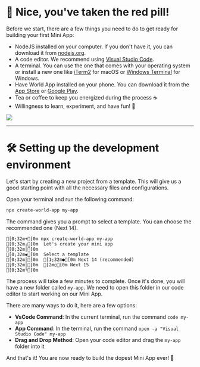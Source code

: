 # 💊 Nice, you've taken the red pill!

Before we start, there are a few things you need to do to get ready for building your first Mini App:

- NodeJS installed on your computer. If you don't have it, you can download it from [nodejs.org](https://nodejs.org/).
- A code editor. We recommend using [Visual Studio Code](https://code.visualstudio.com/).
- A terminal. You can use the one that comes with your operating system or install a new one like [iTerm2](https://iterm2.com/) for macOS or [Windows Terminal](https://aka.ms/terminal) for Windows.
- Have World App installed on your phone. You can download it from the [App Store](https://apps.apple.com/no/app/world-app-worldcoin-wallet/id1560859847) or [Google Play](https://play.google.com/store/apps/details?id=com.worldcoin).
- Tea or coffee to keep you energized during the process ☕️
- Willingness to learn, experiment, and have fun! 🎉

![](https://cdn-media-1.freecodecamp.org/images/17fkrteeFb0NPP0P8ydSfhOfQDY2uLIrltJz)

---

# 🛠️ Setting up the development environment

Let's start by creating a new project from a template. This will give us a good starting point with all the necessary files and configurations.

Open your terminal and run the following command:

```bash npm2yarn
npx create-world-app my-app
```

The command gives you a prompt to select a template. You can choose the recommended one (Next 14).

```ansi
[0;32m➜[0m npx create-world-app my-app
[0;32m┌[0m  Let's create your mini app
[0;32m│[0m
[0;32m◆[0m  Select a template
[0;32m│[0m  [1;32m●[0m Next 14 (recommended)
[0;32m│[0m  [2m○[0m Next 15
[0;32m└[0m
```

The process will take a few minutes to complete. Once it's done, you will have a new folder called `my-app`. We need to open this folder in our code editor to start working on our Mini App.

There are many ways to do it, here are a few options:

- **VsCode Command**: In the current terminal, run the command `code my-app`
- **App Command**: In the terminal, run the command `open -a "Visual Studio Code" my-app`
- **Drag and Drop Method**: Open your code editor and drag the `my-app` folder into it

And that's it! You are now ready to build the dopest Mini App ever! 🎉
